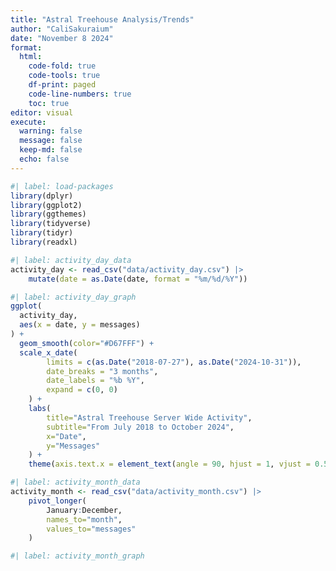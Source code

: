 ```yaml
---
title: "Astral Treehouse Analysis/Trends"
author: "CaliSakuraium"
date: "November 8 2024"
format:
  html:
    code-fold: true
    code-tools: true
    df-print: paged
    code-line-numbers: true
    toc: true
editor: visual
execute:
  warning: false
  message: false
  keep-md: false
  echo: false
---
```


```r
#| label: load-packages
library(dplyr)
library(ggplot2)
library(ggthemes)
library(tidyverse)
library(tidyr)
library(readxl)
```

```r
#| label: activity_day_data
activity_day <- read_csv("data/activity_day.csv") |>
    mutate(date = as.Date(date, format = "%m/%d/%Y"))
```

```r
#| label: activity_day_graph
ggplot(
  activity_day,
  aes(x = date, y = messages)
) +
  geom_smooth(color="#D67FFF") +
  scale_x_date(
        limits = c(as.Date("2018-07-27"), as.Date("2024-10-31")),
        date_breaks = "3 months",
        date_labels = "%b %Y",
        expand = c(0, 0)
    ) +
    labs(
        title="Astral Treehouse Server Wide Activity",
        subtitle="From July 2018 to October 2024",
        x="Date",
        y="Messages"
    ) +
    theme(axis.text.x = element_text(angle = 90, hjust = 1, vjust = 0.5))
```

```r
#| label: activity_month_data
activity_month <- read_csv("data/activity_month.csv") |>
    pivot_longer(
        January:December,
        names_to="month",
        values_to="messages"
    )
```

```r
#| label: activity_month_graph
```